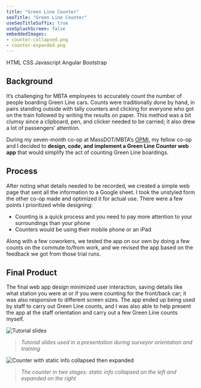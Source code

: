 ```yaml
---
title: "Green Line Counter"
seoTitle: "Green Line Counter"
useSeoTitleSuffix: true
useSplashScreen: false
embeddedImages:
- counter-collapsed.png
- counter-expanded.png
---
```



<Underlining highlight>HTML</Underlining> <Underlining highlight>CSS</Underlining> <Underlining highlight>Javascript</Underlining> <Underlining highlight>Angular</Underlining> <Underlining highlight>Bootstrap</Underlining> 

## Background

It’s challenging for MBTA employees to accurately count the number of people boarding Green Line cars. Counts were traditionally done by hand, in pairs standing outside with tally counters and clicking for everyone who got on the train followed by writing the results on paper. This method was a bit clumsy since a clipboard, pen, and clicker needed to be carried; it also drew a lot of passengers’ attention.

During my seven-month co-op at MassDOT/MBTA’s <a href="https://www.mass.gov/transportation-performance" target="_blank">OPMI</a>, my fellow co-op and I decided to **design, code, and implement a Green Line Counter web app** that would simplify the act of counting Green Line boardings.

## Process

After noting what details needed to be recorded, we created a simple web page that sent all the information to a Google sheet. I took the unstyled form the other co-op made and optimized it for actual use. There were a few points I prioritized while designing:
- Counting is a quick process and you need to pay more attention to your surroundings than your phone
- Counters would be using their mobile phone or an iPad

Along with a few coworkers, we tested the app on our own by doing a few counts on the commute to/from work, and we revised the app based on the feedback we got from those trial runs.


## Final Product

The final web app design minimized user interaction, saving details like what station you were at or if you were counting for the front/back car; it was also responsive to different screen sizes. The app ended up being used by staff to carry out Green Line counts, and I was also able to help present the app at the staff orientation and carry out a few Green Line counts myself.

![Tutorial slides](./ppts-big.png)
> *Tutorial slides used in a presentation during surveyor orientation and training*

![Counter with static info collapsed then expanded](./counters.png)
> *The counter in two stages: static info collapsed on the left and expanded on the right*


